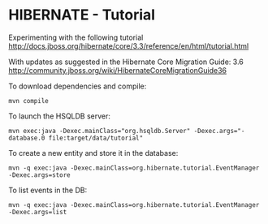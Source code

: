 = HIBERNATE - Tutorial =

Experimenting with the following tutorial
http://docs.jboss.org/hibernate/core/3.3/reference/en/html/tutorial.html

With updates as suggested in the Hibernate Core Migration Guide: 3.6
http://community.jboss.org/wiki/HibernateCoreMigrationGuide36

To download dependencies and compile:

<pre>mvn compile</pre>

To launch the HSQLDB server:

<pre>mvn exec:java -Dexec.mainClass="org.hsqldb.Server" -Dexec.args="-database.0 file:target/data/tutorial"</pre>

To create a new entity and store it in the database:

<pre>mvn -q exec:java -Dexec.mainClass=org.hibernate.tutorial.EventManager -Dexec.args=store</pre>

To list events in the DB:

<pre>mvn -q exec:java -Dexec.mainClass=org.hibernate.tutorial.EventManager -Dexec.args=list</pre>

